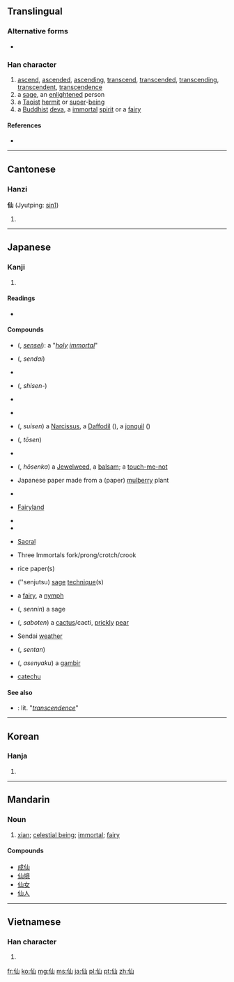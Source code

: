 ==Translingual==
{{stroke order}}

===Alternative forms===
* {{l|mul|僊|sc=Hani}}

===Han character===
{{Han char|rn=9|rad=人|as=03|sn=5|four=2227<sub>0</sub>|canj=人山 (OU)}}

# [[ascend]], [[ascended]], [[ascending]], [[transcend]], [[transcended]], [[transcending]], [[transcendent]], [[transcendence]]
# a [[sage]], an [[enlightened]] person
# a [[Taoist]] [[hermit]] or [[super]]-[[being]]
# a [[Buddhist]] [[deva]], a [[immortal]] [[spirit]] or a [[fairy]]

====References====
* {{Han ref|kx=0092.130|dkj=00374|dj=0196.030|hdz=10114.030|uh=4ED9|ud=20185|bh=A550|bd=42320}}

----

==Cantonese==

===Hanzi===
'''仙''' (Jyutping: [[sin1]])

# {{defn|Cantonese}}

----

==Japanese==

===Kanji===
{{ja-kanji|grade=c|rs=人03}}

# {{rfdef|lang=ja|sort=人03}}

====Readings====
* {{ja-readings|on={{l|ja|せん}} ([[sen]])|kun={{l|ja|やまびと}} ([[yamabito]]), {{l|ja|せんにん}} ([[sennin]]), {{l|ja|せんと}} ([[sento]])}}

====Compounds====
* {{l|ja|仙聖}} ({{l|ja|せんせい}}, ''[[sensei]]''): a "''[[holy]] [[immortal]]''"
* {{l|ja|仙台}} ({{l|ja|せんだい}}, ''sendai'')
* {{l|ja|歌仙}} {{qualifier|yumie}}
* {{l|ja|詩仙}} ({{l|ja|しせん}}, ''shisen-'')
* {{l|ja|酒仙}}
* {{l|ja|神仙}} {{qualifier|shenxian}}
* {{l|ja|水仙}} ({{l|ja|すいせん}}, ''suisen'') a [[narcissus|Narcissus]], a [[daffodil|Daffodil]] ({{l|ja|ラッパズイセン}}), a [[Jonquil|jonquil]] ({{l|ja|キズイセン}})
* {{l|ja|登仙}} ({{l|ja|とうせん}}, ''tōsen'')
* {{l|ja|銘仙}}
* {{l|ja|鳳仙花}} ({{l|ja|ほうせんか}}, ''hōsenka'') a [[jewelweed|Jewelweed]], a [[balsam]]; a [[touch-me-not]]
* {{l|ja|仙花紙}} Japanese paper made from a (paper) [[mulberry]] plant
* {{l|ja|仙界}}
* {{l|ja|仙境}} [[fairyland|Fairyland]]
* {{l|ja|仙郷}}
* {{l|ja|仙窟}}
* {{l|ja|仙骨}} [[sacral|Sacral]]
* {{l|ja|三仙叉}} Three Immortals fork/prong/crotch/crook
* {{l|ja|画仙紙}} rice paper(s)
* {{l|ja|仙術}} (''senjutsu) [[sage]] [[technique]](s)
* {{l|ja|仙女}} a [[fairy]], a [[nymph]]
* {{l|ja|仙人}} ({{l|ja|せんにん}}, ''sennin'') a sage
* {{l|ja|仙人掌}} ({{l|ja|さぼてん}}, ''saboten'') a [[cactus]]/cacti, [[prickly]] [[pear]]
* {{l|ja|仙台侯}} Sendai [[weather]]
* {{l|ja|仙丹}} ({{l|ja|せんたん}}, ''sentan'')
* {{l|ja|阿仙薬}} ({{l|ja|あせんやく}}, ''asenyaku'') a [[gambir]]
* {{l|ja|仙薬}} [[catechu]]

====See also====
* {{l|ja|超越}}: lit. "''[[transcendence]]''"

----

==Korean==

===Hanja===
{{ko-hanja|hangeul=[[선]]|rv=seon|mr=sŏn}}

# {{rfdef|lang=ko|sort=人03}}

----

==Mandarin==

===Noun===
{{cmn-noun|ts|pin=xiān|pint=xian1|rs=人03}}

# [[w:xian (Daoist immortal)|xian]]; [[celestial being]]; [[immortal]]; [[fairy]]

====Compounds====
* [[成仙]]
* [[仙境]]
* [[仙女]]
* [[仙人]]

----

==Vietnamese==

===Han character===
{{vi-hantu|[[tiên]]|rs=人03}}

# {{rfdef|lang=vi|sort=人03}}

[[fr:仙]]
[[ko:仙]]
[[mg:仙]]
[[ms:仙]]
[[ja:仙]]
[[pl:仙]]
[[pt:仙]]
[[zh:仙]]